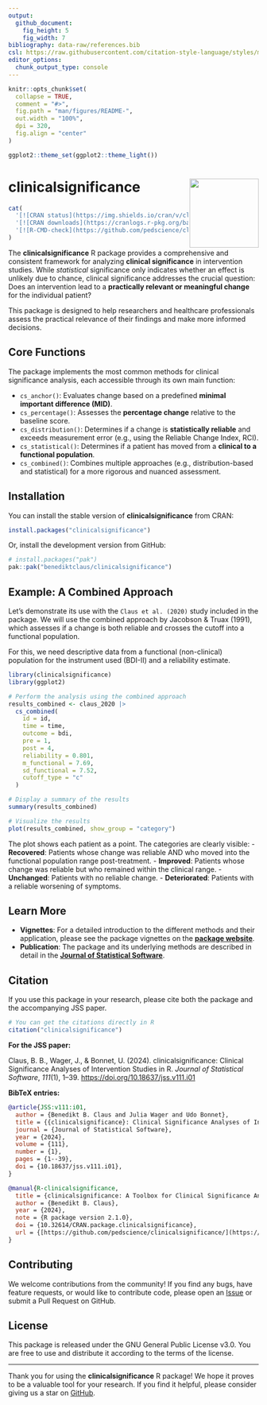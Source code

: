 ```yaml
---
output: 
  github_document:
    fig_height: 5
    fig_width: 7
bibliography: data-raw/references.bib
csl: https://raw.githubusercontent.com/citation-style-language/styles/master/apa.csl
editor_options: 
  chunk_output_type: console
---
```


<!-- README.md is generated from README.Rmd. Please edit that file -->

```r
knitr::opts_chunk$set(
  collapse = TRUE,
  comment = "#>",
  fig.path = "man/figures/README-",
  out.width = "100%",
  dpi = 320,
  fig.align = "center"
)

ggplot2::theme_set(ggplot2::theme_light())
```

# clinicalsignificance <img src="man/figures/logo.png" align="right" height="139" alt="" />

<!-- badges: start -->
```r
cat(
  '[![CRAN status](https://img.shields.io/cran/v/clinicalsignificance.svg)](https://CRAN.R-project.org/package=clinicalsignificance)',
  '[![CRAN downloads](https://cranlogs.r-pkg.org/badges/grand-total/clinicalsignificance)](https://cran.r-project.org/package=clinicalsignificance)',
  '[![R-CMD-check](https://github.com/pedscience/clinicalsignificance/actions/workflows/R-CMD-check.yaml/badge.svg)](https://github.com/pedscience/clinicalsignificance/actions/workflows/R-CMD-check.yaml)'
)
```
<!-- badges: end -->

The **clinicalsignificance** R package provides a comprehensive and consistent framework for analyzing **clinical significance** in intervention studies. While *statistical* significance only indicates whether an effect is unlikely due to chance, clinical significance addresses the crucial question: Does an intervention lead to a **practically relevant or meaningful change** for the individual patient?

This package is designed to help researchers and healthcare professionals assess the practical relevance of their findings and make more informed decisions.

## Core Functions

The package implements the most common methods for clinical significance analysis, each accessible through its own main function:

* `cs_anchor()`: Evaluates change based on a predefined **minimal important difference (MID)**.
* `cs_percentage()`: Assesses the **percentage change** relative to the baseline score.
* `cs_distribution()`: Determines if a change is **statistically reliable** and exceeds measurement error (e.g., using the Reliable Change Index, RCI).
* `cs_statistical()`: Determines if a patient has moved from a **clinical to a functional population**.
* `cs_combined()`: Combines multiple approaches (e.g., distribution-based and statistical) for a more rigorous and nuanced assessment.

## Installation
You can install the stable version of **clinicalsignificance** from CRAN:

```r
install.packages("clinicalsignificance")
```

Or, install the development version from GitHub:

```r
# install.packages("pak")
pak::pak("benediktclaus/clinicalsignificance")
```

## Example: A Combined Approach

Let's demonstrate its use with the `Claus et al. (2020)` study included in the package. We will use the combined approach by Jacobson & Truax (1991), which assesses if a change is both reliable and crosses the cutoff into a functional population.

For this, we need descriptive data from a functional (non-clinical) population for the instrument used (BDI-II) and a reliability estimate.

```r
library(clinicalsignificance)
library(ggplot2)

# Perform the analysis using the combined approach
results_combined <- claus_2020 |>
  cs_combined(
    id = id,
    time = time,
    outcome = bdi,
    pre = 1,
    post = 4,
    reliability = 0.801,
    m_functional = 7.69,
    sd_functional = 7.52,
    cutoff_type = "c"
  )

# Display a summary of the results
summary(results_combined)

# Visualize the results
plot(results_combined, show_group = "category")
```

The plot shows each patient as a point. The categories are clearly visible:
- **Recovered**: Patients whose change was reliable AND who moved into the functional population range post-treatment.
- **Improved**: Patients whose change was reliable but who remained within the clinical range.
- **Unchanged**: Patients with no reliable change.
- **Deteriorated**: Patients with a reliable worsening of symptoms.

## Learn More

* **Vignettes**: For a detailed introduction to the different methods and their application, please see the package vignettes on the [**package website**](https://benediktclaus.github.io/clinicalsignificance/articles/).
* **Publication**: The package and its underlying methods are described in detail in the [**Journal of Statistical Software**](https://doi.org/10.18637/jss.v111.i01).

<!-- NEW SECTION: Citation -->
## Citation

If you use this package in your research, please cite both the package and the accompanying JSS paper.

```r
# You can get the citations directly in R
citation("clinicalsignificance")
```

**For the JSS paper:**

Claus, B. B., Wager, J., & Bonnet, U. (2024). clinicalsignificance: Clinical Significance Analyses of Intervention Studies in R. *Journal of Statistical Software*, *111*(1), 1–39. <https://doi.org/10.18637/jss.v111.i01>

**BibTeX entries:**
```bibtex
@article{JSS:v111:i01,
  author = {Benedikt B. Claus and Julia Wager and Udo Bonnet},
  title = {{clinicalsignificance}: Clinical Significance Analyses of Intervention Studies in {R}},
  journal = {Journal of Statistical Software},
  year = {2024},
  volume = {111},
  number = {1},
  pages = {1--39},
  doi = {10.18637/jss.v111.i01},
}

@manual{R-clinicalsignificance,
  title = {clinicalsignificance: A Toolbox for Clinical Significance Analyses in Intervention Studies},
  author = {Benedikt B. Claus},
  year = {2024},
  note = {R package version 2.1.0},
  doi = {10.32614/CRAN.package.clinicalsignificance},
  url = {[https://github.com/pedscience/clinicalsignificance/](https://github.com/pedscience/clinicalsignificance/)},
}
```

<!-- NEW SECTION: Contributing -->
## Contributing
We welcome contributions from the community! If you find any bugs, have feature requests, or would like to contribute code, please open an [Issue](https://github.com/pedscience/clinicalsignificance/issues) or submit a Pull Request on GitHub.

## License
This package is released under the GNU General Public License v3.0. You are free to use and distribute it according to the terms of the license.

---

Thank you for using the **clinicalsignificance** R package! We hope it proves to be a valuable tool for your research. If you find it helpful, please consider giving us a star on [GitHub](https://github.com/pedscience/clinicalsignificance).

